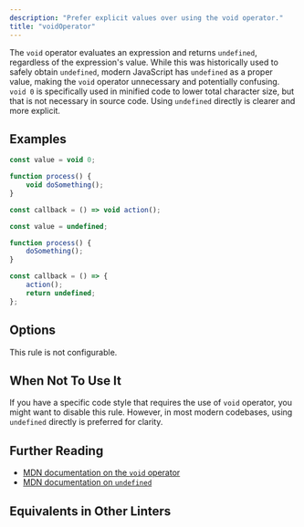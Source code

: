 ```yaml
---
description: "Prefer explicit values over using the void operator."
title: "voidOperator"
---
```



<RuleSummary plugin="ts" rule="voidOperator" />

The `void` operator evaluates an expression and returns `undefined`, regardless of the expression's value.
While this was historically used to safely obtain `undefined`, modern JavaScript has `undefined` as a proper value, making the `void` operator unnecessary and potentially confusing.
`void 0` is specifically used in minified code to lower total character size, but that is not necessary in source code.
Using `undefined` directly is clearer and more explicit.

## Examples

<Tabs>
<TabItem label="❌ Incorrect">

```ts
const value = void 0;

function process() {
	void doSomething();
}

const callback = () => void action();
```

</TabItem>
<TabItem label="✅ Correct">

```ts
const value = undefined;

function process() {
	doSomething();
}

const callback = () => {
	action();
	return undefined;
};
```

</TabItem>
</Tabs>

## Options

This rule is not configurable.

## When Not To Use It

If you have a specific code style that requires the use of `void` operator, you might want to disable this rule.
However, in most modern codebases, using `undefined` directly is preferred for clarity.

## Further Reading

- [MDN documentation on the `void` operator](https://developer.mozilla.org/en-US/docs/Web/JavaScript/Reference/Operators/void)
- [MDN documentation on `undefined`](https://developer.mozilla.org/en-US/docs/Web/JavaScript/Reference/Global_Objects/undefined)

## Equivalents in Other Linters

<RuleEquivalents pluginId="ts" ruleId="voidOperator" />
